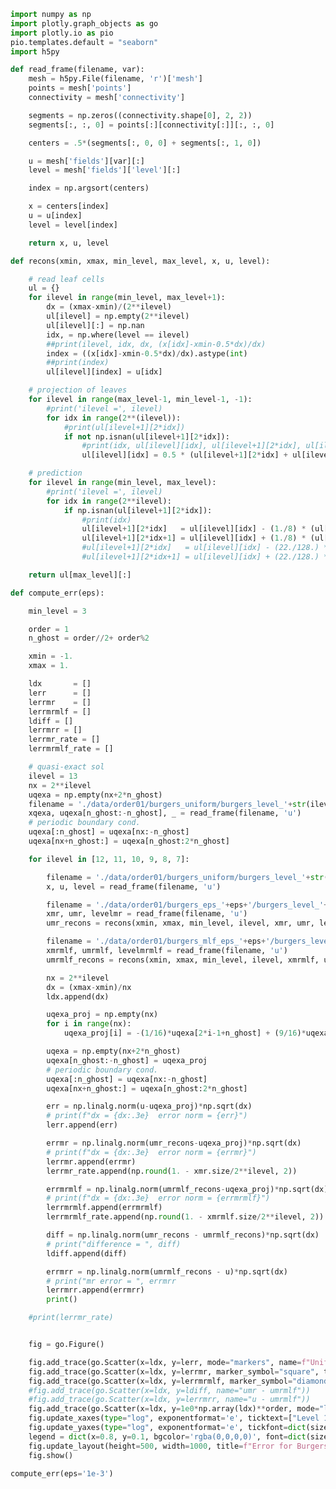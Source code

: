 ```python
import numpy as np
import plotly.graph_objects as go
import plotly.io as pio
pio.templates.default = "seaborn"
import h5py

def read_frame(filename, var):
    mesh = h5py.File(filename, 'r')['mesh']
    points = mesh['points']
    connectivity = mesh['connectivity']

    segments = np.zeros((connectivity.shape[0], 2, 2))
    segments[:, :, 0] = points[:][connectivity[:]][:, :, 0]

    centers = .5*(segments[:, 0, 0] + segments[:, 1, 0])

    u = mesh['fields'][var][:]
    level = mesh['fields']['level'][:]

    index = np.argsort(centers)

    x = centers[index]
    u = u[index]
    level = level[index]

    return x, u, level

def recons(xmin, xmax, min_level, max_level, x, u, level):

    # read leaf cells
    ul = {}
    for ilevel in range(min_level, max_level+1):
        dx = (xmax-xmin)/(2**ilevel)
        ul[ilevel] = np.empty(2**ilevel)
        ul[ilevel][:] = np.nan
        idx, = np.where(level == ilevel)
        ##print(ilevel, idx, dx, (x[idx]-xmin-0.5*dx)/dx)
        index = ((x[idx]-xmin-0.5*dx)/dx).astype(int)
        ##print(index)
        ul[ilevel][index] = u[idx]

    # projection of leaves
    for ilevel in range(max_level-1, min_level-1, -1):
        #print('ilevel =', ilevel)
        for idx in range(2**(ilevel)):
            #print(ul[ilevel+1][2*idx])
            if not np.isnan(ul[ilevel+1][2*idx]):
                #print(idx, ul[ilevel][idx], ul[ilevel+1][2*idx], ul[ilevel+1][2*idx+1])
                ul[ilevel][idx] = 0.5 * (ul[ilevel+1][2*idx] + ul[ilevel+1][2*idx+1])

    # prediction
    for ilevel in range(min_level, max_level):
        #print('ilevel =', ilevel)
        for idx in range(2**ilevel):
            if np.isnan(ul[ilevel+1][2*idx]):
                #print(idx)
                ul[ilevel+1][2*idx]   = ul[ilevel][idx] - (1./8) * (ul[ilevel][(idx+1)%(2**ilevel)] - ul[ilevel][idx-1])
                ul[ilevel+1][2*idx+1] = ul[ilevel][idx] + (1./8) * (ul[ilevel][(idx+1)%(2**ilevel)] - ul[ilevel][idx-1])
                #ul[ilevel+1][2*idx]   = ul[ilevel][idx] - (22./128.) * (ul[ilevel][(idx+1)%(2**ilevel)] - ul[ilevel][idx-1]) + (3./128.) * (ul[ilevel][(idx+2)%(2**ilevel)] - ul[ilevel][idx-2])
                #ul[ilevel+1][2*idx+1] = ul[ilevel][idx] + (22./128.) * (ul[ilevel][(idx+1)%(2**ilevel)] - ul[ilevel][idx-1]) - (3./128.) * (ul[ilevel][(idx+2)%(2**ilevel)] - ul[ilevel][idx-2])

    return ul[max_level][:]

def compute_err(eps):

    min_level = 3

    order = 1
    n_ghost = order//2+ order%2

    xmin = -1.
    xmax = 1.

    ldx       = []
    lerr      = []
    lerrmr    = []
    lerrmrmlf = []
    ldiff = []
    lerrmrr = []
    lerrmr_rate = []
    lerrmrmlf_rate = []

    # quasi-exact sol
    ilevel = 13
    nx = 2**ilevel
    uqexa = np.empty(nx+2*n_ghost)
    filename = './data/order01/burgers_uniform/burgers_level_'+str(ilevel)+'_'+str(ilevel)+'.h5'
    xqexa, uqexa[n_ghost:-n_ghost], _ = read_frame(filename, 'u')
    # periodic boundary cond.
    uqexa[:n_ghost] = uqexa[nx:-n_ghost]
    uqexa[nx+n_ghost:] = uqexa[n_ghost:2*n_ghost]

    for ilevel in [12, 11, 10, 9, 8, 7]:

        filename = './data/order01/burgers_uniform/burgers_level_'+str(ilevel)+'_'+str(ilevel)+'.h5'
        x, u, level = read_frame(filename, 'u')

        filename = './data/order01/burgers_eps_'+eps+'/burgers_level_'+str(min_level)+'_'+str(ilevel)+'.h5'
        xmr, umr, levelmr = read_frame(filename, 'u')
        umr_recons = recons(xmin, xmax, min_level, ilevel, xmr, umr, levelmr)

        filename = './data/order01/burgers_mlf_eps_'+eps+'/burgers_level_'+str(min_level)+'_'+str(ilevel)+'.h5'
        xmrmlf, umrmlf, levelmrmlf = read_frame(filename, 'u')
        umrmlf_recons = recons(xmin, xmax, min_level, ilevel, xmrmlf, umrmlf, levelmrmlf)

        nx = 2**ilevel
        dx = (xmax-xmin)/nx
        ldx.append(dx)

        uqexa_proj = np.empty(nx)
        for i in range(nx):
            uqexa_proj[i] = -(1/16)*uqexa[2*i-1+n_ghost] + (9/16)*uqexa[2*i+n_ghost] + (9/16)*uqexa[2*i+1+n_ghost] - (1/16)*uqexa[2*i+2+n_ghost]

        uqexa = np.empty(nx+2*n_ghost)
        uqexa[n_ghost:-n_ghost] = uqexa_proj
        # periodic boundary cond.
        uqexa[:n_ghost] = uqexa[nx:-n_ghost]
        uqexa[nx+n_ghost:] = uqexa[n_ghost:2*n_ghost]

        err = np.linalg.norm(u-uqexa_proj)*np.sqrt(dx)
        # print(f"dx = {dx:.3e}  error norm = {err}")
        lerr.append(err)

        errmr = np.linalg.norm(umr_recons-uqexa_proj)*np.sqrt(dx)
        # print(f"dx = {dx:.3e}  error norm = {errmr}")
        lerrmr.append(errmr)
        lerrmr_rate.append(np.round(1. - xmr.size/2**ilevel, 2))

        errmrmlf = np.linalg.norm(umrmlf_recons-uqexa_proj)*np.sqrt(dx)
        # print(f"dx = {dx:.3e}  error norm = {errmrmlf}")
        lerrmrmlf.append(errmrmlf)
        lerrmrmlf_rate.append(np.round(1. - xmrmlf.size/2**ilevel, 2))

        diff = np.linalg.norm(umr_recons - umrmlf_recons)*np.sqrt(dx)
        # print("difference = ", diff)
        ldiff.append(diff)

        errmrr = np.linalg.norm(umrmlf_recons - u)*np.sqrt(dx)
        # print("mr error = ", errmrr
        lerrmrr.append(errmrr)
        print()

    #print(lerrmr_rate)


    fig = go.Figure()

    fig.add_trace(go.Scatter(x=ldx, y=lerr, mode="markers", name=f"Uniform mesh"))
    fig.add_trace(go.Scatter(x=ldx, y=lerrmr, marker_symbol="square", text=lerrmr_rate, mode="markers+text",  textposition="top left", textfont=dict(color='rgb(221,132,82)', size=16), name=f"MRA"))
    fig.add_trace(go.Scatter(x=ldx, y=lerrmrmlf, marker_symbol="diamond", text=lerrmrmlf_rate, mode="markers+text",  textposition="bottom right", textfont=dict(color='rgb(85,168,104)', size=16),name="MRA+MLF"))
    #fig.add_trace(go.Scatter(x=ldx, y=ldiff, name="umr - umrmlf"))
    #fig.add_trace(go.Scatter(x=ldx, y=lerrmrr, name="u - umrmlf"))
    fig.add_trace(go.Scatter(x=ldx, y=1e0*np.array(ldx)**order, mode="lines", line_color='black', name=f"slope {order}"))
    fig.update_xaxes(type="log", exponentformat='e', ticktext=["Level 12", "Level 11", "Level 10", "Level 9", "Level 8", "Level 7"], tickvals=[2./2**12, 2./2**11, 2./2**10, 2./2**9, 2./2**8, 2./2**7], tickfont=dict(size=14))
    fig.update_yaxes(type="log", exponentformat='e', tickfont=dict(size=14))
    legend = dict(x=0.8, y=0.1, bgcolor='rgba(0,0,0,0)', font=dict(size=16))
    fig.update_layout(height=500, width=1000, title=f"Error for Burgers case, scheme order={order}, eps={eps}", legend=legend)
    fig.show()

compute_err(eps='1e-3')
```